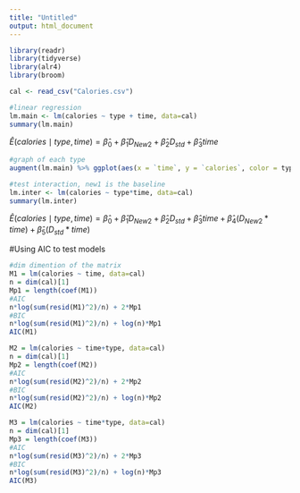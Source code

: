 ```yaml
---
title: "Untitled"
output: html_document
---
```


```r
library(readr)
library(tidyverse)
library(alr4)
library(broom)
```

```r
cal <- read_csv("Calories.csv")
```

```r
#linear regression
lm.main <- lm(calories ~ type + time, data=cal)
summary(lm.main)
```
$\widehat{E}(calories \mid  type, time) = \hat{\beta}_0 + \hat{\beta}_1 D_{New2} + \hat{\beta}_2 D_{std} + \hat{\beta}_3 time$

```r
#graph of each type
augment(lm.main) %>% ggplot(aes(x = `time`, y = `calories`, color = type)) + geom_point() + geom_line(aes(y = .fitted))
```

```r
#test interaction, new1 is the baseline 
lm.inter <- lm(calories ~ type*time, data=cal)
summary(lm.inter)
```
$\widehat{E}(calories \mid  type, time) = \hat{\beta}_0 + \hat{\beta}_1 D_{New2} + \hat{\beta}_2 D_{std} + \hat{\beta}_3 time+\hat{\beta}_4(D_{New2}*time) + \hat{\beta}_5(D_{std}*time)$

#Using AIC to test models
```r
#dim dimention of the matrix
M1 = lm(calories ~ time, data=cal)
n = dim(cal)[1]
Mp1 = length(coef(M1))
#AIC
n*log(sum(resid(M1)^2)/n) + 2*Mp1
#BIC
n*log(sum(resid(M1)^2)/n) + log(n)*Mp1
AIC(M1)
```
```r
M2 = lm(calories ~ time+type, data=cal)
n = dim(cal)[1]
Mp2 = length(coef(M2))
#AIC
n*log(sum(resid(M2)^2)/n) + 2*Mp2
#BIC
n*log(sum(resid(M2)^2)/n) + log(n)*Mp2
AIC(M2)
```

```r
M3 = lm(calories ~ time*type, data=cal)
n = dim(cal)[1]
Mp3 = length(coef(M3))
#AIC
n*log(sum(resid(M3)^2)/n) + 2*Mp3
#BIC
n*log(sum(resid(M3)^2)/n) + log(n)*Mp3
AIC(M3)
```








